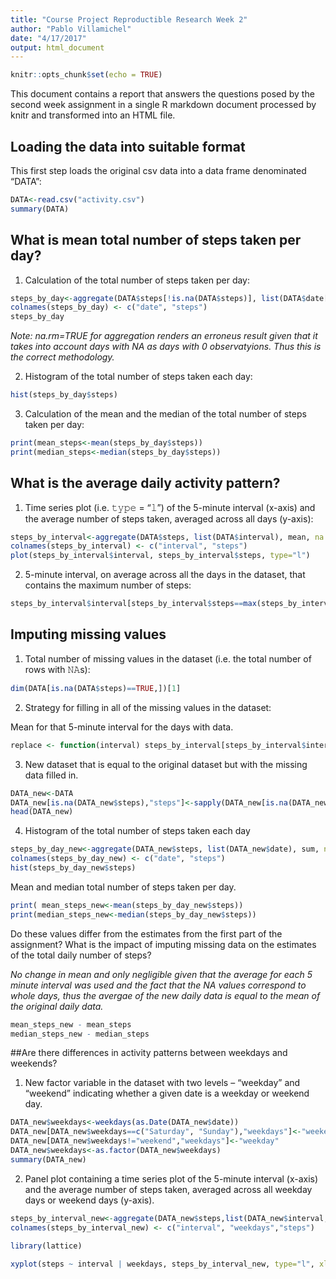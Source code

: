 ```yaml
---
title: "Course Project Reproductible Research Week 2"
author: "Pablo Villamichel"
date: "4/17/2017"
output: html_document
---
```


```r
knitr::opts_chunk$set(echo = TRUE)
```

This document contains a report that answers the questions posed by the second week assignment in a single R markdown document processed by knitr and  transformed into an HTML file.

## Loading the data into suitable format

This first step loads the original csv data into a data frame denominated "DATA":

```r
DATA<-read.csv("activity.csv")
summary(DATA)
```

## What is mean total number of steps taken per day?

1. Calculation of the total number of steps taken per day:

```r
steps_by_day<-aggregate(DATA$steps[!is.na(DATA$steps)], list(DATA$date[!is.na(DATA$steps)]), sum, na.rm=FALSE)
colnames(steps_by_day) <- c("date", "steps")
steps_by_day
```

*Note: na.rm=TRUE for aggregation renders an erroneus result given that it takes into account days with NA as days with 0 observatyions. Thus this is the correct methodology.*

2. Histogram of the total number of steps taken each day:

```r
hist(steps_by_day$steps)
```

3. Calculation of the mean and the median of the total number of steps taken per day:

```r
print(mean_steps<-mean(steps_by_day$steps))
print(median_steps<-median(steps_by_day$steps))
```

## What is the average daily activity pattern?

1. Time series plot (i.e. 𝚝𝚢𝚙𝚎 = "𝚕") of the 5-minute interval (x-axis) and the average number of steps taken, averaged across all days (y-axis):

```r
steps_by_interval<-aggregate(DATA$steps, list(DATA$interval), mean, na.rm=TRUE)
colnames(steps_by_interval) <- c("interval", "steps")
plot(steps_by_interval$interval, steps_by_interval$steps, type="l")
```

2. 5-minute interval, on average across all the days in the dataset, that contains the maximum number of steps:

```r
steps_by_interval$interval[steps_by_interval$steps==max(steps_by_interval$steps)]
```

## Imputing missing values

1. Total number of missing values in the dataset (i.e. the total number of rows with 𝙽𝙰s):

```r
dim(DATA[is.na(DATA$steps)==TRUE,])[1]
```

2. Strategy for filling in all of the missing values in the dataset: 

Mean for that 5-minute interval for the days with data.

```r
replace <- function(interval) steps_by_interval[steps_by_interval$interval==interval,"steps"]
```

3. New dataset that is equal to the original dataset but with the missing data filled in.

```r
DATA_new<-DATA
DATA_new[is.na(DATA_new$steps),"steps"]<-sapply(DATA_new[is.na(DATA_new$steps),"interval"],replace)
head(DATA_new)
```

4. Histogram of the total number of steps taken each day 

```r
steps_by_day_new<-aggregate(DATA_new$steps, list(DATA_new$date), sum, na.rm=TRUE)
colnames(steps_by_day_new) <- c("date", "steps")
hist(steps_by_day_new$steps)
```

Mean and median total number of steps taken per day. 

```r
print( mean_steps_new<-mean(steps_by_day_new$steps))
print(median_steps_new<-median(steps_by_day_new$steps))
```

Do these values differ from the estimates from the first part of the assignment? What is the impact of imputing missing data on the estimates of the total daily number of steps?

*No change in mean and only negligible given that the average for each 5 minute interval was used and the fact that the NA values correspond to whole days, thus the avergae of the new daily data is equal to the mean of the original daily data.*

```r
mean_steps_new - mean_steps
median_steps_new - median_steps
```

##Are there differences in activity patterns between weekdays and weekends?

1. New factor variable in the dataset with two levels – “weekday” and “weekend” indicating whether a given date is a weekday or weekend day.

```r
DATA_new$weekdays<-weekdays(as.Date(DATA_new$date))
DATA_new[DATA_new$weekdays==c("Saturday", "Sunday"),"weekdays"]<-"weekend"
DATA_new[DATA_new$weekdays!="weekend","weekdays"]<-"weekday"
DATA_new$weekdays<-as.factor(DATA_new$weekdays)
summary(DATA_new)
```

2. Panel plot containing a time series plot of the 5-minute interval (x-axis) and the average number of steps taken, averaged across all weekday days or weekend days (y-axis). 

```r

steps_by_interval_new<-aggregate(DATA_new$steps,list(DATA_new$interval, DATA_new$weekdays),mean)
colnames(steps_by_interval_new) <- c("interval", "weekdays","steps")
        
library(lattice)

xyplot(steps ~ interval | weekdays, steps_by_interval_new, type="l", xlab="Interval", ylab="Number of steps", layout=(c(1,2)))
```
